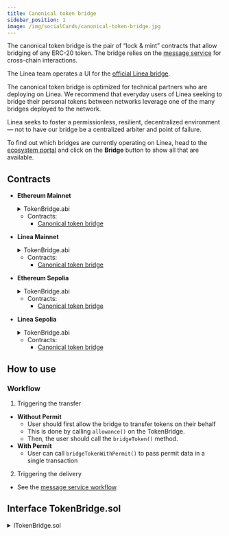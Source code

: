 ```yaml
---
title: Canonical token bridge
sidebar_position: 1
image: /img/socialCards/canonical-token-bridge.jpg
---
```



<div className="img-large">
  <LineaBridgeGraphic />
</div>

The canonical token bridge is the pair of “lock & mint” contracts that allow bridging of any 
ERC-20 token. The bridge relies on the [message service](./message-service.mdx)
for cross-chain interactions.

The Linea team operates a UI for the [official Linea bridge](https://bridge.linea.build/).

The canonical token bridge is optimized for technical partners who are deploying on Linea. 
We recommend that everyday users of Linea seeking to bridge their personal tokens between 
networks leverage one of the many bridges deployed to the network.

Linea seeks to foster a permissionless, resilient, decentralized environment — not to have our 
bridge be a centralized arbiter and point of failure.

To find out which bridges are currently operating on Linea, head to the [ecosystem portal](https://linea.build/apps) 
and click on the **Bridge** button to show all that are available.

## Contracts

<Tabs className="my-tabs">

<TabItem value="Mainnet" label="Mainnet">

- **Ethereum Mainnet**

  <details>
    <summary>TokenBridge.abi</summary>
    <CodeBlock language="json">{TokenBridgeL1}</CodeBlock>
  </details>

  - Contracts:
    - [Canonical token bridge](https://etherscan.io/address/0x051F1D88f0aF5763fB888eC4378b4D8B29ea3319)

- **Linea Mainnet**

  <details>
    <summary>TokenBridge.abi</summary>
    <CodeBlock language="json">{TokenBridgeL2}</CodeBlock>
  </details>

  - Contracts:
    - [Canonical token bridge](https://lineascan.build/address/0x353012dc4a9a6cf55c941badc267f82004a8ceb9)

</TabItem>
<TabItem value="Linea Sepolia" label="Linea Sepolia">

- **Ethereum Sepolia**

  <details>
    <summary>TokenBridge.abi</summary>
    <CodeBlock language="json">{TokenBridgeL1}</CodeBlock>
  </details>

  - Contracts:
    - [Canonical token bridge](https://sepolia.etherscan.io/address/0x5A0a48389BB0f12E5e017116c1105da97E129142)

- **Linea Sepolia**

  <details>
    <summary>TokenBridge.abi</summary>
    <CodeBlock language="json">{TokenBridgeL2}</CodeBlock>
  </details>

  - Contracts:
    - [Canonical token bridge](https://sepolia.lineascan.build/address/0x93DcAdf238932e6e6a85852caC89cBd71798F463)

</TabItem>
</Tabs>

## How to use

### Workflow

1. Triggering the transfer

- **Without Permit**
  - User should first allow the bridge to transfer tokens on their behalf
  - This is done by calling `allowance()` on the TokenBridge.
  - Then, the user should call the `bridgeToken()` method.
- **With Permit**
  - User can call `bridgeTokenWithPermit()` to pass permit data in a single transaction

2. Triggering the delivery

- See the [message service workflow](./message-service.mdx#workflow).

## Interface TokenBridge.sol

<details>
  <summary>ITokenBridge.sol</summary>
  <CodeBlock language="solidity">{TokenBridge}</CodeBlock>
</details>
